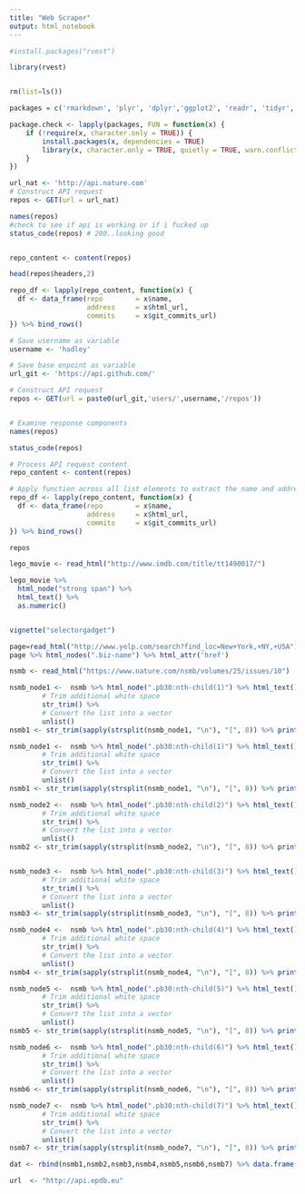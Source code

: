 ```yaml
---
title: "Web Scraper"
output: html_notebook
---
```




```r
#install.packages("rvest")

library(rvest)


rm(list=ls())

packages = c('rmarkdown', 'plyr', 'dplyr','ggplot2', 'readr', 'tidyr', 'stringr',  'knitr', 'sparklyr', 'shiny', 'data.table', 'zoo','fasttime',"twitteR","openssl","httpuv" , 'rvest', 'httr','jsonlite','lubridate')

package.check <- lapply(packages, FUN = function(x) {
    if (!require(x, character.only = TRUE)) {
        install.packages(x, dependencies = TRUE)
        library(x, character.only = TRUE, quietly = TRUE, warn.conflicts = FALSE)
    }
})


```


```r

url_nat <- 'http://api.nature.com'
# Construct API request
repos <- GET(url = url_nat)

names(repos)
#check to see if api is working or if i fucked up
status_code(repos) # 200..looking good


repo_content <- content(repos)

head(repos$headers,2)

repo_df <- lapply(repo_content, function(x) {
  df <- data_frame(repo        = x$name,
                   address     = x$html_url,
                   commits     = x$git_commits_url)
}) %>% bind_rows()
```


```r

# Save username as variable
username <- 'hadley'

# Save base enpoint as variable
url_git <- 'https://api.github.com/'

# Construct API request
repos <- GET(url = paste0(url_git,'users/',username,'/repos'))


# Examine response components
names(repos)

status_code(repos)

# Process API request content 
repo_content <- content(repos)

# Apply function across all list elements to extract the name and address of each repo
repo_df <- lapply(repo_content, function(x) {
  df <- data_frame(repo        = x$name,
                   address     = x$html_url,
                   commits     = x$git_commits_url)
}) %>% bind_rows()

repos
```






























```r

lego_movie <- read_html("http://www.imdb.com/title/tt1490017/")

lego_movie %>%
  html_node("strong span") %>%
  html_text() %>%
  as.numeric()


vignette("selectorgadget")
```


```r
page=read_html("http://www.yelp.com/search?find_loc=New+York,+NY,+USA")
page %>% html_nodes(".biz-name") %>% html_attr('href')
```


```r

nsmb <- read_html("https://www.nature.com/nsmb/volumes/25/issues/10") 

```


```r


nsmb_node1 <-  nsmb %>% html_node(".pb30:nth-child(1)") %>% html_text()  %>% 
        # Trim additional white space
        str_trim() %>%                       
        # Convert the list into a vector
        unlist()
nsmb1 <- str_trim(sapply(strsplit(nsmb_node1, "\n"), "[", 8)) %>% print()

```



```r


nsmb_node1 <-  nsmb %>% html_node(".pb30:nth-child(1)") %>% html_text()  %>% 
        # Trim additional white space
        str_trim() %>%                       
        # Convert the list into a vector
        unlist()
nsmb1 <- str_trim(sapply(strsplit(nsmb_node1, "\n"), "[", 8)) %>% print()

nsmb_node2 <-  nsmb %>% html_node(".pb30:nth-child(2)") %>% html_text()  %>% 
        # Trim additional white space
        str_trim() %>%                       
        # Convert the list into a vector
        unlist()
nsmb2 <- str_trim(sapply(strsplit(nsmb_node2, "\n"), "[", 8)) %>% print()


nsmb_node3 <-  nsmb %>% html_node(".pb30:nth-child(3)") %>% html_text()  %>% 
        # Trim additional white space
        str_trim() %>%                       
        # Convert the list into a vector
        unlist()
nsmb3 <- str_trim(sapply(strsplit(nsmb_node3, "\n"), "[", 8)) %>% print()

nsmb_node4 <-  nsmb %>% html_node(".pb30:nth-child(4)") %>% html_text()  %>% 
        # Trim additional white space
        str_trim() %>%                       
        # Convert the list into a vector
        unlist()
nsmb4 <- str_trim(sapply(strsplit(nsmb_node4, "\n"), "[", 8)) %>% print()

nsmb_node5 <-  nsmb %>% html_node(".pb30:nth-child(5)") %>% html_text()  %>% 
        # Trim additional white space
        str_trim() %>%                       
        # Convert the list into a vector
        unlist()
nsmb5 <- str_trim(sapply(strsplit(nsmb_node5, "\n"), "[", 8)) %>% print()

nsmb_node6 <-  nsmb %>% html_node(".pb30:nth-child(6)") %>% html_text()  %>% 
        # Trim additional white space
        str_trim() %>%                       
        # Convert the list into a vector
        unlist()
nsmb6 <- str_trim(sapply(strsplit(nsmb_node6, "\n"), "[", 8)) %>% print()

nsmb_node7 <-  nsmb %>% html_node(".pb30:nth-child(7)") %>% html_text()  %>% 
        # Trim additional white space
        str_trim() %>%                       
        # Convert the list into a vector
        unlist()
nsmb7 <- str_trim(sapply(strsplit(nsmb_node7, "\n"), "[", 8)) %>% print()

dat <- rbind(nsmb1,nsmb2,nsmb3,nsmb4,nsmb5,nsmb6,nsmb7) %>% data.frame()

```


```r
url  <- "http://api.epdb.eu"


```

